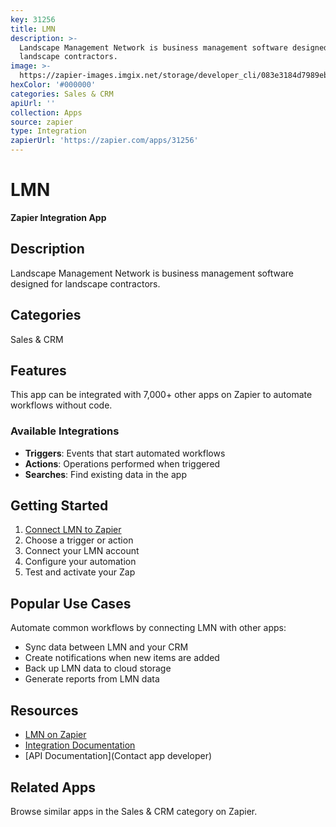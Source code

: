 ```yaml
---
key: 31256
title: LMN
description: >-
  Landscape Management Network is business management software designed for
  landscape contractors.
image: >-
  https://zapier-images.imgix.net/storage/developer_cli/083e3184d7989eb567aa132383c7cb8e.png?auto=format%2Ccompress&ixlib=python-3.0.0&q=50
hexColor: '#000000'
categories: Sales & CRM
apiUrl: ''
collection: Apps
source: zapier
type: Integration
zapierUrl: 'https://zapier.com/apps/31256'
---
```

# LMN

**Zapier Integration App**

## Description

Landscape Management Network is business management software designed for landscape contractors.

## Categories

Sales & CRM

## Features

This app can be integrated with 7,000+ other apps on Zapier to automate workflows without code.

### Available Integrations

- **Triggers**: Events that start automated workflows
- **Actions**: Operations performed when triggered
- **Searches**: Find existing data in the app

## Getting Started

1. [Connect LMN to Zapier](https://zapier.com/apps/31256)
2. Choose a trigger or action
3. Connect your LMN account
4. Configure your automation
5. Test and activate your Zap

## Popular Use Cases

Automate common workflows by connecting LMN with other apps:

- Sync data between LMN and your CRM
- Create notifications when new items are added
- Back up LMN data to cloud storage
- Generate reports from LMN data

## Resources

- [LMN on Zapier](https://zapier.com/apps/31256)
- [Integration Documentation](https://zapier.com/apps/31256/integrations)
- [API Documentation](Contact app developer)

## Related Apps

Browse similar apps in the Sales & CRM category on Zapier.
